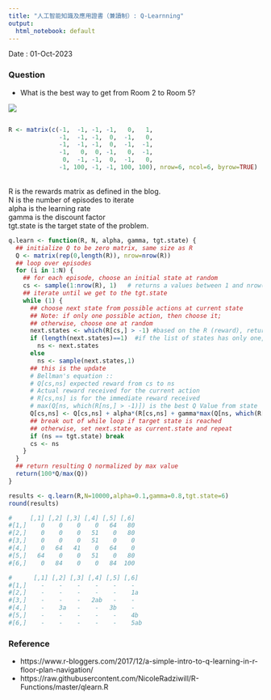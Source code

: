 ---
title: "人工智能知識及應用證書（兼讀制）: Q-Learnning"
output:
  html_notebook: default
--- 

Date : 01-Oct-2023 

### Question
* What is the best way to get from Room 2 to Room 5?

![](Room.png) 

```{r}



```





```{r}
R <- matrix(c(-1,  -1, -1, -1,   0,   1,
              -1,  -1, -1,  0,  -1,   0,
              -1,  -1, -1,  0,  -1,  -1, 
              -1,   0,  0, -1,   0,  -1,
               0,  -1, -1,  0,  -1,   0,
              -1, 100, -1, -1, 100, 100), nrow=6, ncol=6, byrow=TRUE)
```


<br>
R is the rewards matrix as defined in the blog.<br>
N is the number of episodes to iterate<br>
alpha is the learning rate<br>
gamma is the discount factor<br>
tgt.state is the target state of the problem.<br>
```{r}
q.learn <- function(R, N, alpha, gamma, tgt.state) {
  ## initialize Q to be zero matrix, same size as R
  Q <- matrix(rep(0,length(R)), nrow=nrow(R))
  ## loop over episodes
  for (i in 1:N) {
    ## for each episode, choose an initial state at random
    cs <- sample(1:nrow(R), 1)   # returns a values between 1 and nrow(R) ; cs means current state
    ## iterate until we get to the tgt.state
    while (1) {
      ## choose next state from possible actions at current state
      ## Note: if only one possible action, then choose it;
      ## otherwise, choose one at random
      next.states <- which(R[cs,] > -1) #based on the R (reward), return a list of states higher than -1
      if (length(next.states)==1)  #if the list of states has only one, then select it; else select one of them randomly 
        ns <- next.states
      else
        ns <- sample(next.states,1)
      ## this is the update
      # Bellman's equation ::
      # Q[cs,ns] expected reward from cs to ns
      # Actual reward received for the current action 
      # R[cs,ns] is for the immediate reward received 
      # max(Q[ns, which(R[ns,] > -1)]) is the best Q Value from state 'cs'.  
      Q[cs,ns] <- Q[cs,ns] + alpha*(R[cs,ns] + gamma*max(Q[ns, which(R[ns,] > -1)]) - Q[cs,ns])
      ## break out of while loop if target state is reached
      ## otherwise, set next.state as current.state and repeat      
      if (ns == tgt.state) break
      cs <- ns
    }
  }
  ## return resulting Q normalized by max value
  return(100*Q/max(Q))
}
```

```{r}
results <- q.learn(R,N=10000,alpha=0.1,gamma=0.8,tgt.state=6) 
round(results)
```


```{r}
#     [,1] [,2] [,3] [,4] [,5] [,6]
#[1,]    0    0    0    0   64   80
#[2,]    0    0    0   51    0   80
#[3,]    0    0    0   51    0    0
#[4,]    0   64   41    0   64    0
#[5,]   64    0    0   51    0   80
#[6,]    0   84    0    0   84  100
```

```{r}
#      [,1] [,2] [,3] [,4] [,5] [,6]
#[1,]    -    -    -    -    -    -
#[2,]    -    -    -    -    -    1a
#[3,]    -    -    -   2ab   -    -
#[4,]    -    3a   -    -   3b    -
#[5,]    -    -    -    -    -    4b
#[6,]    -    -    -    -    -    5ab
```

### Reference
* https://www.r-bloggers.com/2017/12/a-simple-intro-to-q-learning-in-r-floor-plan-navigation/
* https://raw.githubusercontent.com/NicoleRadziwill/R-Functions/master/qlearn.R

